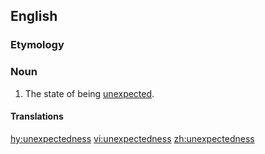 ==English==

===Etymology===
{{suffix|unexpected|ness}}

===Noun===
{{en-noun|-}}

# The state of being [[unexpected]].

====Translations====
{{trans-top|the state of being unexpected}}
{{trans-mid}}
{{trans-bottom}}

[[hy:unexpectedness]]
[[vi:unexpectedness]]
[[zh:unexpectedness]]